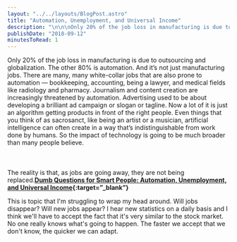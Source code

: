```yaml
---
layout: "../../layouts/BlogPost.astro"
title: "Automation, Unemployment, and Universal Income"
description: "\n\n\nOnly 20% of the job loss in manufacturing is due to outsourcing and globalization. The other 80% is automation. And it’s not just manufacturing jobs. There are many, many white-collar jobs that are also prone to automation — bookkeeping, accounting, being a lawyer, and medical fields like radiology and pharmacy. Journalism and content creation are increasingly threatened by automation. Advertising used to be about developing a brilliant ad campaign or slogan or tagline. Now a lot of it is jus"
publishDate: "2018-09-12"
minutesToRead: 1
---
```


<div class="blockquote">
<div><p>Only 20% of the job loss in manufacturing is due to outsourcing and globalization. The other 80% is automation. And it’s not just manufacturing jobs. There are many, many white-collar jobs that are also prone to automation — bookkeeping, accounting, being a lawyer, and medical fields like radiology and pharmacy. Journalism and content creation are increasingly threatened by automation. Advertising used to be about developing a brilliant ad campaign or slogan or tagline. Now a lot of it is just an algorithm getting products in front of the right people. Even things that you think of as sacrosanct, like being an artist or a musician, artificial intelligence can often create in a way that’s indistinguishable from work done by humans. So the impact of technology is going to be much broader than many people believe.<br>
<br><br><br>
The reality is that, as jobs are going away, they are not being replaced.<strong><a href="https://wealthsimple-grow.ghost.io/data-universal-basic-income-us/?ref=antonsten.com">Dumb Questions for Smart People: Automation, Unemployment, and Universal Income</a>{:target=”_blank”}</strong></p></div>
</div>

<p>This is topic that I'm struggling to wrap my head around. Will jobs disappear? Will new jobs appear? I hear new statistics on a daily basis and I think we'll have to accept the fact that it's very similar to the stock market. No one really knows what's going to happen. The faster we accept that we don't know, the quicker we can adapt.</p>